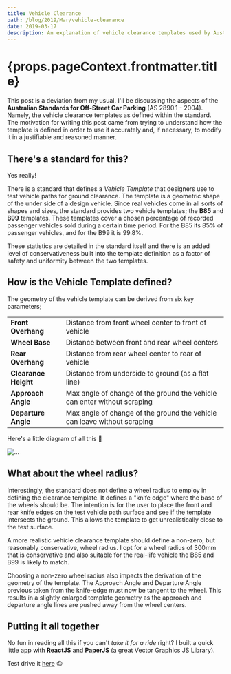 ```yaml
---
title: Vehicle Clearance
path: /blog/2019/Mar/vehicle-clearance
date: 2019-03-17
description: An explanation of vehicle clearance templates used by Australian Standards 2890.1.
---
```



<Page>

<h1>{props.pageContext.frontmatter.title}</h1>

This post is a deviation from my usual. I'll be discussing the aspects of the **Australian Standards
for Off-Street Car Parking** (AS 2890.1 - 2004). Namely, the vehicle clearance templates as defined
within the standard. The motivation for writing this post came from trying to understand how the
template is defined in order to use it accurately and, if necessary, to modify it in a justifiable
and reasoned manner.

## There's a standard for this?

Yes really!

There is a standard that defines a _Vehicle Template_ that designers use to test vehicle paths for
ground clearance. The template is a geometric shape of the under side of a design vehicle. Since
real vehicles come in all sorts of shapes and sizes, the standard provides two vehicle templates;
the **B85** and **B99** templates. These templates cover a chosen percentage of recorded passenger
vehicles sold during a certain time period. For the B85 its 85% of passenger vehicles, and for the
B99 it is 99.8%.

These statistics are detailed in the standard itself and there is an added level of conservativeness
built into the template definition as a factor of safety and uniformity between the two templates.

## How is the Vehicle Template defined?

The geometry of the vehicle template can be derived from six key parameters;

|                      |                                                                          |
| -------------------- | ------------------------------------------------------------------------ |
| **Front Overhang**   | Distance from front wheel center to front of vehicle                     |
| **Wheel Base**       | Distance between front and rear wheel centers                            |
| **Rear Overhang**    | Distance from rear wheel center to rear of vehicle                       |
| **Clearance Height** | Distance from underside to ground (as a flat line)                       |
| **Approach Angle**   | Max angle of change of the ground the vehicle can enter without scraping |
| **Departure Angle**  | Max angle of change of the ground the vehicle can leave without scraping |

Here's a little diagram of all this 🙂

![...](https://firebasestorage.googleapis.com/v0/b/vivekr-2d3dc.appspot.com/o/vehicle-clearance-template.png?alt=media&token=7a6581ed-c833-4037-933a-23b62dd76781)

## What about the wheel radius?

Interestingly, the standard does not define a wheel radius to employ in defining the clearance
template. It defines a "knife edge" where the base of the wheels should be. The intention is for the
user to place the front and rear knife edges on the test vehicle path surface and see if the
template intersects the ground. This allows the template to get unrealistically close to the test
surface.

A more realistic vehicle clearance template should define a non-zero, but reasonably conservative,
wheel radius. I opt for a wheel radius of 300mm that is conservative and also suitable for the
real-life vehicle the B85 and B99 is likely to match.

Choosing a non-zero wheel radius also impacts the derivation of the geometry of the template. The
Approach Angle and Departure Angle previous taken from the knife-edge must now be tangent to the
wheel. This results in a slightly enlarged template geometry as the approach and departure angle
lines are pushed away from the wheel centers.

## Putting it all together

No fun in reading all this if you can't _take it for a ride_ right? I built a quick little app with
**ReactJS** and **PaperJS** (a great Vector Graphics JS Library).

Test drive it [here](https://vehicle-clearance.surge.sh) 😉

</Page>
